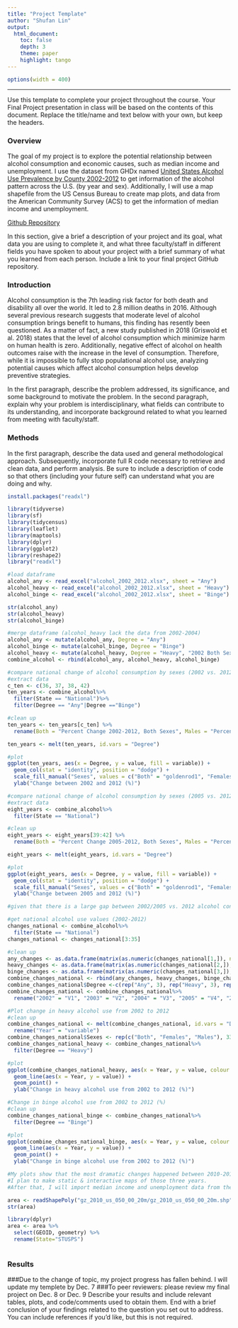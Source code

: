 ```yaml
---
title: "Project Template"
author: "Shufan Lin"
output: 
  html_document:
    toc: false 
    depth: 3 
    theme: paper 
    highlight: tango
---
```

```r
options(width = 400)
```  
***
Use this template to complete your project throughout the course. Your Final Project presentation in class will be based on the contents of this document. Replace the title/name and text below with your own, but keep the headers.

### Overview

The goal of my project is to explore the potential relationship between alcohol consumption and economic causes, such as median income and unemployment. I use the dataset from GHDx named [United States Alcohol Use Prevalence by County 2002-2012](http://ghdx.healthdata.org/record/ihme-data/united-states-alcohol-use-prevalence-county-2002-2012) to get information of the alcohol pattern across the U.S. (by year and sex). Additionally, I will use a map shapefile from the US Census Bureau to create map plots, and data from the American Community Survey (ACS) to get the information of median income and unemployment.

[Github Repository](https://github.com/Slin94/BMIN503_Final_Project)

In this section, give a brief a description of your project and its goal, what data you are using to complete it, and what three faculty/staff in different fields you have spoken to about your project with a brief summary of what you learned from each person. Include a link to your final project GitHub repository.

### Introduction

Alcohol consumption is the 7th leading risk factor for both death and disability all over the world. It led to 2.8 million deaths in 2016. Although several previous research suggests that moderate level of alcohol consumption brings benefit to humans, this finding has resently been questioned. 
As a matter of fact, a new study published in 2018 (Griswold et al. 2018) states that the level of alcohol consumption which minimize harm on human health is zero. Additionally, negative effect of alcohol on health outcomes raise with the increase in the level of consumption. Therefore, while it is impossible to fully stop populational alcohol use, analyzing potential causes which affect alcohol consumption helps develop preventive strategies.

In the first paragraph, describe the problem addressed, its significance, and some background to motivate the problem.
In the second paragraph, explain why your problem is interdisciplinary, what fields can contribute to its understanding, and incorporate background related to what you learned from meeting with faculty/staff.
  
  
### Methods

In the first paragraph, describe the data used and general methodological approach. Subsequently, incorporate full R code necessary to retrieve and clean data, and perform analysis. Be sure to include a description of code so that others (including your future self) can understand what you are doing and why.

```r
install.packages("readxl")

library(tidyverse)
library(sf)
library(tidycensus)
library(leaflet)
library(maptools)
library(dplyr)
library(ggplot2)
library(reshape2)
library("readxl")

#load dataframe
alcohol_any <- read_excel("alcohol_2002_2012.xlsx", sheet = "Any")
alcohol_heavy <- read_excel("alcohol_2002_2012.xlsx", sheet = "Heavy")
alcohol_binge <- read_excel("alcohol_2002_2012.xlsx", sheet = "Binge")

str(alcohol_any)
str(alcohol_heavy)
str(alcohol_binge)

#merge dataframe (alcohol_heavy lack the data from 2002-2004)
alcohol_any <- mutate(alcohol_any, Degree = "Any")
alcohol_binge <- mutate(alcohol_binge, Degree = "Binge")
alcohol_heavy <- mutate(alcohol_heavy, Degree = "Heavy", "2002 Both Sexes" = NA, "2003 Both Sexes" = NA, "2004 Both Sexes" = NA, "2002 Males" = NA, "2003 Males" = NA, "2004 Males" = NA, "2002 Females" = NA, "2003 Females" = NA, "2004 Females" = NA, "Percent Change 2002-2012, Both Sexes" = NA, "Percent Change 2002-2012, Females" = NA, "Percent Change 2002-2012, Males" = NA)
combine_alcohol <- rbind(alcohol_any, alcohol_heavy, alcohol_binge)

#compare national change of alcohol consumption by sexes (2002 vs. 2012, any vs. binge (2002-2004 heavy data is missing))
#extract data
c_ten <- c(36, 37, 38, 42)
ten_years <- combine_alcohol%>%
  filter(State == "National")%>%
  filter(Degree == "Any"|Degree =="Binge")

#clean up
ten_years <- ten_years[c_ten] %>%
  rename(Both = "Percent Change 2002-2012, Both Sexes", Males = "Percent Change 2002-2012, Males", Females = "Percent Change 2002-2012, Females")

ten_years <- melt(ten_years, id.vars = "Degree")

#plot
ggplot(ten_years, aes(x = Degree, y = value, fill = variable)) +
  geom_col(stat = "identity", position = "dodge") +
  scale_fill_manual("Sexes", values = c("Both" = "goldenrod1", "Females" = "brown1", "Males" = "cornflowerblue")) +
  ylab("Change between 2002 and 2012 (%)")

#compare national change of alcohol consumption by sexes (2005 vs. 2012, any vs. heavy vs. binge)
#extract data
eight_years <- combine_alcohol%>%
  filter(State == "National")

#clean up
eight_years <- eight_years[39:42] %>%
  rename(Both = "Percent Change 2005-2012, Both Sexes", Males = "Percent Change 2005-2012, Males", Females = "Percent Change 2005-2012, Females")

eight_years <- melt(eight_years, id.vars = "Degree")

#plot
ggplot(eight_years, aes(x = Degree, y = value, fill = variable)) +
  geom_col(stat = "identity", position = "dodge") +
  scale_fill_manual("Sexes", values = c("Both" = "goldenrod1", "Females" = "brown1", "Males" = "cornflowerblue")) +
  ylab("Change between 2005 and 2012 (%)")

#given that there is a large gap between 2002/2005 vs. 2012 alcohol consomption in heavy & binge, I check how they change over the ten years

#get national alcohol use values (2002-2012)
changes_national <- combine_alcohol%>%
  filter(State == "National")
changes_national <- changes_national[3:35]

#clean up
any_changes <- as.data.frame(matrix(as.numeric(changes_national[1,]), nrow = 3, ncol = 11))
heavy_changes <- as.data.frame(matrix(as.numeric(changes_national[2,]), nrow = 3, ncol = 11))
binge_changes <- as.data.frame(matrix(as.numeric(changes_national[3,]), nrow = 3, ncol = 11))
combine_changes_national <- rbind(any_changes, heavy_changes, binge_changes)
combine_changes_national$Degree <-c(rep("Any", 3), rep("Heavy", 3), rep("Binge",3))
combine_changes_national <- combine_changes_national%>%
  rename("2002" = "V1", "2003" = "V2", "2004" = "V3", "2005" = "V4", "2006" = "V5", "2007" = "V6", "2008" = "V7", "2009" = "V8", "2010" = "V9", "2011" = "V10", "2012" = "V11")

#Plot change in heavy alcohol use from 2002 to 2012
#clean up
combine_changes_national <- melt(combine_changes_national, id.vars = "Degree")%>%
  rename("Year" = "variable")
combine_changes_national$Sexes <- rep(c("Both", "Females", "Males"), 33)
combine_changes_national_heavy <- combine_changes_national%>%
  filter(Degree == "Heavy")

#plot
ggplot(combine_changes_national_heavy, aes(x = Year, y = value, colour = Sexes)) + 
  geom_line(aes(x = Year, y = value)) +
  geom_point() +
  ylab("Change in heavy alcohol use from 2002 to 2012 (%)")

#Change in binge alcohol use from 2002 to 2012 (%)
#clean up
combine_changes_national_binge <- combine_changes_national%>%
  filter(Degree == "Binge")

#plot
ggplot(combine_changes_national_binge, aes(x = Year, y = value, colour = Sexes)) + 
  geom_line(aes(x = Year, y = value)) +
  geom_point() +
  ylab("Change in binge alcohol use from 2002 to 2012 (%)")

#My plots show that the most dramatic changes happened between 2010-2012. Therefore, I am going to focus on these years in the next step.
#I plan to make static & interactive maps of those three years.
#After that, I will import median income and unemployment data from the ACS to explore the relationship between the alcohol consumption levels and economic factors

area <- readShapePoly("gz_2010_us_050_00_20m/gz_2010_us_050_00_20m.shp")
str(area)

library(dplyr)
area <- area %>%
  select(GEOID, geometry) %>%
  rename(State="STUSPS")
  
```

### Results

###Due to the change of topic, my project progress has fallen behind. I will update my templete by Dec. 7
###To peer reviewers: please review my final project on Dec. 8 or Dec. 9
Describe your results and include relevant tables, plots, and code/comments used to obtain them. End with a brief conclusion of your findings related to the question you set out to address. You can include references if you'd like, but this is not required.
